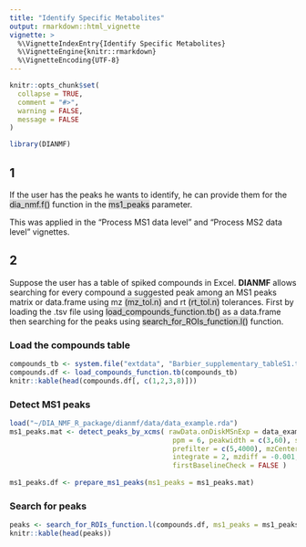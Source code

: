```yaml
---
title: "Identify Specific Metabolites"
output: rmarkdown::html_vignette
vignette: >
  %\VignetteIndexEntry{Identify Specific Metabolites}
  %\VignetteEngine{knitr::rmarkdown}
  %\VignetteEncoding{UTF-8}
---
```


```r
knitr::opts_chunk$set(
  collapse = TRUE,
  comment = "#>",
  warning = FALSE,
  message = FALSE
)
```

```r
library(DIANMF)
```

## 1

If the user has the peaks he wants to identify, he can provide them for the <span style="background-color: rgba(169, 169, 169, 0.4);">dia_nmf.f()</span> function in the <span style="background-color: rgba(169, 169, 169, 0.4);">ms1_peaks</span> parameter.

This was applied in the "Process MS1 data level" and "Process MS2 data level" vignettes.


## 2

Suppose the user has a table of spiked compounds in Excel. **DIANMF** allows searching for every compound a suggested peak among an MS1 peaks matrix or data.frame using mz <span style="background-color: rgba(169, 169, 169, 0.4);">(mz_tol.n)</span> and rt <span style="background-color: rgba(169, 169, 169, 0.4);">(rt_tol.n)</span> tolerances. First by loading the .tsv file using <span style="background-color: rgba(169, 169, 169, 0.4);">load_compounds_function.tb()</span>  as a data.frame then searching for the peaks using <span style="background-color: rgba(169, 169, 169, 0.4);">search_for_ROIs_function.l()</span> function.

### Load the compounds table

```r
compounds_tb <- system.file("extdata", "Barbier_supplementary_tableS1.tsv", package = "DIANMF")
compounds.df <- load_compounds_function.tb(compounds_tb)
knitr::kable(head(compounds.df[, c(1,2,3,8)]))
```

### Detect MS1 peaks
```r
load("~/DIA_NMF_R_package/dianmf/data/data_example.rda")
ms1_peaks.mat <- detect_peaks_by_xcms( rawData.onDiskMSnExp = data_example,
                                        ppm = 6, peakwidth = c(3,60), snthresh = 0,
                                        prefilter = c(5,4000), mzCenterFun = "wMeanApex3",
                                        integrate = 2, mzdiff = -0.001, noise = 0,
                                        firstBaselineCheck = FALSE )
  
ms1_peaks.df <- prepare_ms1_peaks(ms1_peaks = ms1_peaks.mat)
```

### Search for peaks
```r
peaks <- search_for_ROIs_function.l(compounds.df, ms1_peaks = ms1_peaks.df, mz_tol.n = 0.05, rt_tol.n = 5)
knitr::kable(head(peaks))
```
